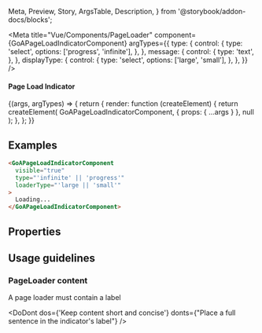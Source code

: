   Meta,
  Preview,
  Story,
  ArgsTable,
  Description,
} from '@storybook/addon-docs/blocks';


<Meta
  title="Vue/Components/PageLoader"
  component={GoAPageLoadIndicatorComponent}
  argTypes={{
    type: {
      control: {
        type: 'select',
        options: ['progress', 'infinite'],
      },
    },
    message: {
      control: {
        type: 'text',
      },
    },
    displayType: {
      control: {
        type: 'select',
        options: ['large', 'small'],
      },
    },
  }}
/>

#### Page Load Indicator

<Canvas>
  <Story
    name="PageLoader"
    height={500}
    args={{
      message: 'Loading...',
      type: 'infinite',
      visible: true,
      pagelock: false,
      displayType: 'large',
    }}
  >
    {(args, argTypes) => {
      return {
        render: function (createElement) {
          return createElement(
            GoAPageLoadIndicatorComponent,
            { props: { ...args } },
            null
          );
        },
      };
    }}
  </Story>
</Canvas>

## Examples

```html
<GoAPageLoadIndicatorComponent
  visible="true"
  type="'infinite' || 'progress'"
  loaderType="'large || 'small'"
>
  Loading...
</GoAPageLoadIndicatorComponent>
```

## Properties

<ArgsTable of={GoAPageLoadIndicatorComponent} />

## Usage guidelines

### PageLoader content

A page loader must contain a label

<DoDont
  dos={'Keep content short and concise'}
  donts={"Place a full sentence in the indicator's label"}
/>
